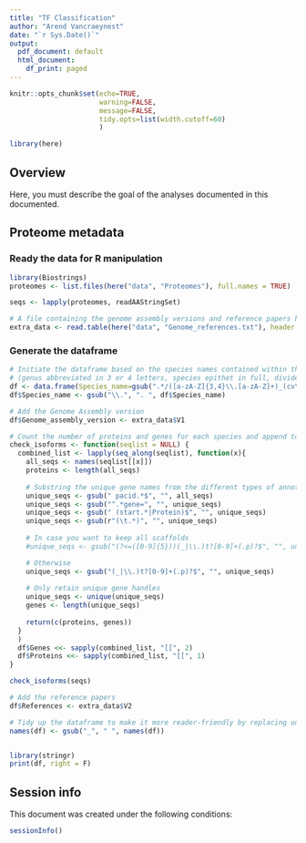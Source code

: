 ```yaml
---
title: "TF Classification"
author: "Arend Vancraeynest"
date: "`r Sys.Date()`"
output:
  pdf_document: default
  html_document:
    df_print: paged
---
```


```r
knitr::opts_chunk$set(echo=TRUE,
                      warning=FALSE, 
                      message=FALSE,
                      tidy.opts=list(width.cutoff=60)
                      )
```

```r
library(here)
```

## Overview

Here, you must describe the goal of the analyses documented in this documented.

## Proteome metadata
### Ready the data for R manipulation
```r
library(Biostrings)
proteomes <- list.files(here("data", "Proteomes"), full.names = TRUE)

seqs <- lapply(proteomes, readAAStringSet)

# A file containing the genome assembly versions and reference papers has been made manually 
extra_data <- read.table(here("data", "Genome_references.txt"), header = FALSE, sep = "\t")
```


### Generate the dataframe
```r
# Initiate the dataframe based on the species names contained within the file names 
# (genus abbreviated in 3 or 4 letters, species epithet in full, divided by a '.')
df <- data.frame(Species_name=gsub(".*/([a-zA-Z]{3,4}\\.[a-zA-Z]+)_(cv\\.[a-zA-Z0-9-]+)?.*", "\\1 \\2", proteomes))
df$Species_name <- gsub("\\.", ". ", df$Species_name)

# Add the Genome Assembly version
df$Genome_assembly_version <- extra_data$V1

# Count the number of proteins and genes for each species and append to an initiated dataframe
check_isoforms <- function(seqlist = NULL) {
  combined_list <- lapply(seq_along(seqlist), function(x){
    all_seqs <- names(seqlist[[x]])
    proteins <- length(all_seqs)
    
    # Substring the unique gene names from the different types of annotation
    unique_seqs <- gsub(" pacid.*$", "", all_seqs)
    unique_seqs <- gsub("^.*gene=", "", unique_seqs)
    unique_seqs <- gsub(" (start.*|Protein)$", "", unique_seqs)
    unique_seqs <- gsub(r"(\t.*)", "", unique_seqs)
    
    # In case you want to keep all scaffolds
    #unique_seqs <- gsub("(?<=([0-9]{5}))(_|\\.)t?[0-9]+(.p)?$", "", unique_seqs, perl = T)

    # Otherwise
    unique_seqs <- gsub("(_|\\.)t?[0-9]+(.p)?$", "", unique_seqs)
    
    # Only retain unique gene handles
    unique_seqs <- unique(unique_seqs)
    genes <- length(unique_seqs)
    
    return(c(proteins, genes))
  }
  )
  df$Genes <<- sapply(combined_list, "[[", 2)
  df$Proteins <<- sapply(combined_list, "[[", 1)
}

check_isoforms(seqs)

# Add the reference papers
df$References <- extra_data$V2

```


```r
# Tidy up the dataframe to make it more reader-friendly by replacing underscores by spaces in the headers
names(df) <- gsub("_", " ", names(df))


library(stringr)
print(df, right = F)
```


## Session info

This document was created under the following conditions:

```r
sessionInfo()
```